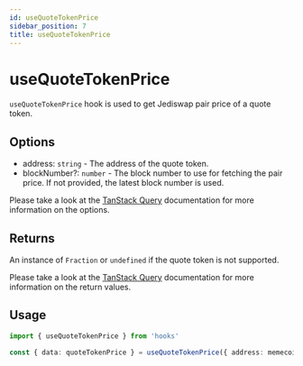 ---
id: useQuoteTokenPrice
sidebar_position: 7
title: useQuoteTokenPrice
---

# useQuoteTokenPrice

`useQuoteTokenPrice` hook is used to get Jediswap pair price of a quote token.

## Options

- address: `string` - The address of the quote token.
- blockNumber?: `number` - The block number to use for fetching the pair price. If not provided, the latest block number is used.

Please take a look at the [TanStack Query](https://tanstack.com/query/v5/docs/framework/react/reference/useQuery) documentation for more information on the options.

## Returns

An instance of `Fraction` or `undefined` if the quote token is not supported.

Please take a look at the [TanStack Query](https://tanstack.com/query/v5/docs/framework/react/reference/useQuery) documentation for more information on the return values.

## Usage

```ts
import { useQuoteTokenPrice } from 'hooks'

const { data: quoteTokenPrice } = useQuoteTokenPrice({ address: memecoinAddress })
```
